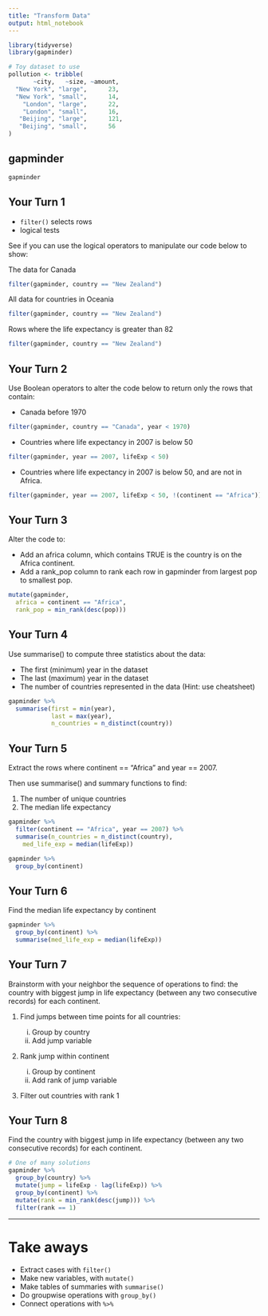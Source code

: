 ```yaml
---
title: "Transform Data"
output: html_notebook
---
```


```r
library(tidyverse)
library(gapminder)

# Toy dataset to use
pollution <- tribble(
       ~city,   ~size, ~amount, 
  "New York", "large",      23,
  "New York", "small",      14,
    "London", "large",      22,
    "London", "small",      16,
   "Beijing", "large",      121,
   "Beijing", "small",      56
)
```

## gapminder

```r
gapminder
```

## Your Turn 1

* `filter()` selects rows
* logical tests

See if you can use the logical operators to manipulate our code below to show:

The data for Canada
```r
filter(gapminder, country == "New Zealand")
```

All data for countries in Oceania
```r
filter(gapminder, country == "New Zealand")
```

Rows where the life expectancy is greater than 82
```r
filter(gapminder, country == "New Zealand")
```


## Your Turn 2

Use Boolean operators to alter the code below to return only the rows that contain:

* Canada before 1970
```r
filter(gapminder, country == "Canada", year < 1970)
```

*  Countries where life expectancy in 2007 is below 50

```r
filter(gapminder, year == 2007, lifeExp < 50)
```

* Countries where life expectancy in 2007 is below 50, and are not in Africa.

```r
filter(gapminder, year == 2007, lifeExp < 50, !(continent == "Africa"))
```

## Your Turn 3

Alter the code to:

* Add an africa column, which contains TRUE is the country is on the Africa continent.
* Add a rank_pop column to rank each row in gapminder from largest pop to smallest pop.


```r
mutate(gapminder, 
  africa = continent == "Africa",
  rank_pop = min_rank(desc(pop)))
```

## Your Turn 4

Use summarise() to compute three statistics about the data:

* The first (minimum) year in the dataset
* The last (maximum) year in the dataset
* The number of countries represented in the data (Hint: use cheatsheet)

```r
gapminder %>% 
  summarise(first = min(year), 
            last = max(year),
            n_countries = n_distinct(country))
```

## Your Turn 5

Extract the rows where continent == "Africa" and year == 2007. 

Then use summarise() and summary functions to find:

1. The number of unique countries
2. The median life expectancy

```r
gapminder %>% 
  filter(continent == "Africa", year == 2007) %>% 
  summarise(n_countries = n_distinct(country),
    med_life_exp = median(lifeExp))
```


```r
gapminder %>% 
  group_by(continent)
```
## Your Turn 6

Find the median life expectancy by continent

```r
gapminder %>%
  group_by(continent) %>% 
  summarise(med_life_exp = median(lifeExp)) 
```

## Your Turn 7

Brainstorm with your neighbor the sequence of operations to find:  the country with biggest jump in life expectancy  (between any two consecutive records) for each continent.

1. Find jumps between time points for all countries:

    i) Group by country
    ii) Add jump variable
2. Rank jump within continent

    i) Group by continent
    ii) Add rank of jump variable
3. Filter out countries with rank 1

## Your Turn 8

Find the country with biggest jump in life expectancy (between any two consecutive records) for each continent.

```r
# One of many solutions
gapminder %>%
  group_by(country) %>%
  mutate(jump = lifeExp - lag(lifeExp)) %>%
  group_by(continent) %>%
  mutate(rank = min_rank(desc(jump))) %>%
  filter(rank == 1)

```

***

# Take aways

* Extract cases with `filter()`  
* Make new variables, with `mutate()`  
* Make tables of summaries with `summarise()`  
* Do groupwise operations with `group_by()`
* Connect operations with `%>%`  
